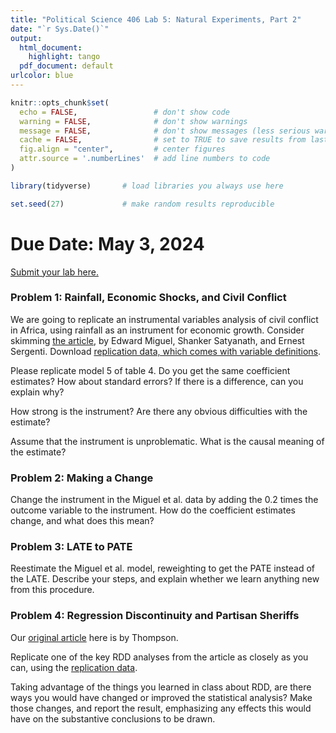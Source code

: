 ```yaml
---
title: "Political Science 406 Lab 5: Natural Experiments, Part 2"
date: "`r Sys.Date()`"
output:
  html_document:
    highlight: tango
  pdf_document: default
urlcolor: blue
---
```


```r
knitr::opts_chunk$set(
  echo = FALSE,                 # don't show code
  warning = FALSE,              # don't show warnings
  message = FALSE,              # don't show messages (less serious warnings)
  cache = FALSE,                # set to TRUE to save results from last compilation
  fig.align = "center",         # center figures
  attr.source = '.numberLines'  # add line numbers to code
)

library(tidyverse)       # load libraries you always use here

set.seed(27)             # make random results reproducible
```

# Due Date: May 3, 2024

[Submit your lab here.](https://canvas.northwestern.edu/courses/211656/assignments/1392656)

### Problem 1: Rainfall, Economic Shocks, and Civil Conflict

We are going to replicate an instrumental variables analysis of civil conflict in Africa, using rainfall as
an instrument for economic growth. Consider skimming [the article](https://doi.org/10.1086/421174), by Edward Miguel, Shanker Satyanath, and Ernest Sergenti. Download [replication data, which comes with variable definitions](https://dataverse.harvard.edu/dataset.xhtml?persistentId=doi:10.7910/DVN/27324).

Please replicate model 5 of table 4. Do you get the same coefficient estimates? How about standard
errors? If there is a difference, can you explain why?

How strong is the instrument? Are there any obvious difficulties with the estimate?

Assume that the instrument is unproblematic. What is the causal meaning of the estimate?


### Problem 2: Making a Change

Change the instrument in the Miguel et al. data by adding the 0.2 times the outcome variable to the
instrument. How do the coefficient estimates change, and what does this mean?

### Problem 3: LATE to PATE

Reestimate the Miguel et al. model, reweighting to get the PATE instead of the LATE. Describe your
steps, and explain whether we learn anything new from this procedure.

### Problem 4: Regression Discontinuity and Partisan Sheriffs

Our [original article](https://doi.org/10.1017/S0003055419000613) here is by Thompson. 

Replicate one of the key RDD analyses from the article as closely as you can, using the [replication data](https://dataverse.harvard.edu/dataset.xhtml?persistentId=doi:10.7910/DVN/CFASH6).

Taking advantage of the things you learned in class about RDD, are there ways you would have changed
or improved the statistical analysis? Make those changes, and report the result, emphasizing any effects this
would have on the substantive conclusions to be drawn.
